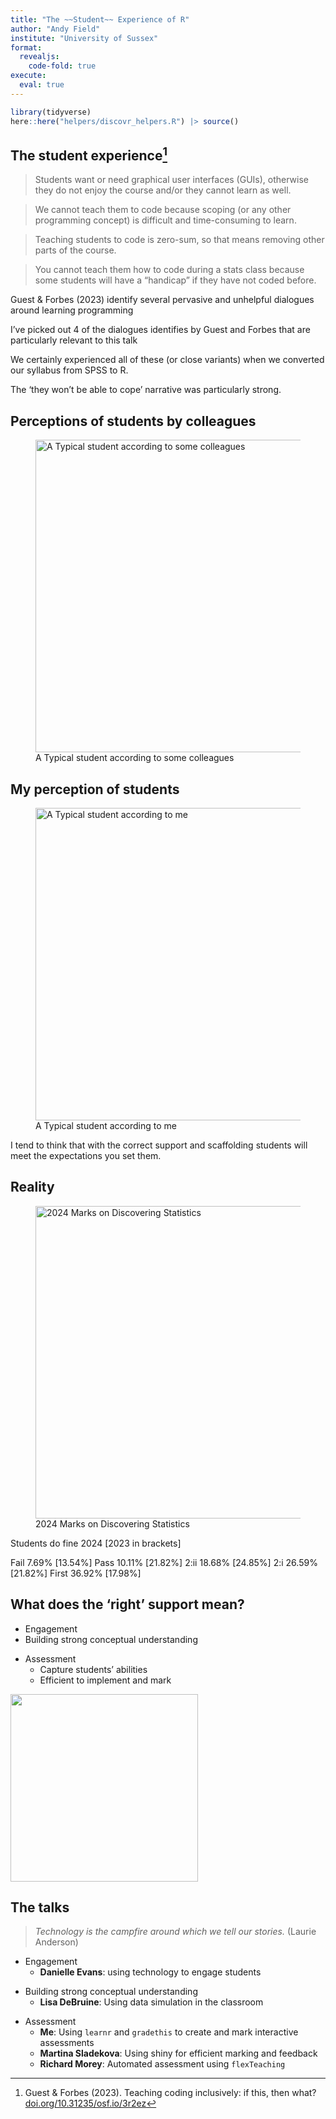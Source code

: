 ```yaml
---
title: "The ~~Student~~ Experience of R"
author: "Andy Field"
institute: "University of Sussex"
format: 
  revealjs:
    code-fold: true
execute: 
  eval: true
---
```


```r
library(tidyverse)
here::here("helpers/discovr_helpers.R") |> source()
```


##  The student experience^[Guest & Forbes (2023). Teaching coding inclusively: if this, then what? [doi.org/10.31235/osf.io/3r2ez](https://doi.org/10.31235/osf.io/3r2ez)] 

::: fragment

> Students want or need graphical user interfaces (GUIs), otherwise they do not enjoy the course and/or they cannot learn as well.

:::

::: fragment

> We cannot teach them to code because scoping (or any other programming concept) is difficult and time-consuming to learn.

:::

::: fragment

> Teaching students to code is zero-sum, so that means removing other parts of the course.

:::

::: fragment

> You cannot teach them how to code during a stats class because some students will have a "handicap" if they have not coded before.

:::

::: {.notes}
Guest & Forbes (2023) identify several pervasive and unhelpful dialogues around learning programming

I've picked out 4 of the dialogues identifies by Guest and Forbes that are particularly relevant to this talk

We certainly experienced all of these (or close variants) when we converted our syllabus from SPSS to R.

The 'they won't be able to cope' narrative was particularly strong.
:::

## Perceptions of students by colleagues

![A Typical student according to some colleagues](media/muppet_scream.gif){height="500"}

## My perception of students

![A Typical student according to me](media/piggy_jail.gif){height="500"}

::: {.notes}

I tend to think that with the correct support and scaffolding students will meet the expectations you set them.
:::

## Reality

![2024 Marks on Discovering Statistics](media/ds_exam_marks_2024.png){height="500"}


:::{.notes}

Students do fine 2024 [2023 in brackets]

Fail 	7.69% 	[13.54%]
Pass 	10.11% 	[21.82%]
2:ii 	18.68% 	[24.85%]
2:i 	26.59% 	[21.82%]
First 36.92% 	[17.98%]

:::

## What does the 'right' support mean?

:::{.incremental}

- Engagement
- Building strong conceptual understanding

:::

::: fragment

- Assessment
  - Capture students' abilities
  - Efficient to implement and mark


![](media/beaker_electrocute.gif){.absolute top="300" height="300"}
:::

## The talks

> *Technology is the campfire around which we tell our stories.* (Laurie Anderson)


:::{.fragment}

- Engagement
  - **Danielle Evans**: using technology to engage students

:::

:::{.fragment}

- Building strong conceptual understanding
  - **Lisa DeBruine**: Using data simulation in the classroom

:::

:::{.fragment}

- Assessment
  - **Me**: Using `learnr` and `gradethis` to create and mark interactive assessments
  - **Martina Sladekova**: Using shiny for efficient marking and feedback
  - **Richard Morey**: Automated assessment using `flexTeaching`

:::







